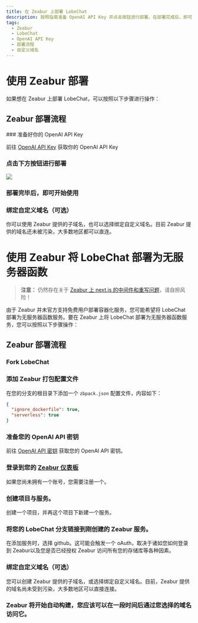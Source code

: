 ```yaml
---
title: 在 Zeabur 上部署 LobeChat
description: 按照指南准备 OpenAI API Key 并点击按钮进行部署。在部署完成后，即可开始使用 LobeChat 并选择是否绑定自定义域名。
tags:
  - Zeabur
  - LobeChat
  - OpenAI API Key
  - 部署流程
  - 自定义域名
---
```


# 使用 Zeabur 部署

如果想在 Zeabur 上部署 LobeChat，可以按照以下步骤进行操作：

## Zeabur 部署流程

<Steps>
  ### 准备好你的 OpenAI API Key

前往 [OpenAI API Key](https://platform.openai.com/account/api-keys) 获取你的 OpenAI API Key

### 点击下方按钮进行部署

[![][deploy-button-image]][deploy-link]

### 部署完毕后，即可开始使用

### 绑定自定义域名（可选）

你可以使用 Zeabur 提供的子域名，也可以选择绑定自定义域名。目前 Zeabur 提供的域名还未被污染，大多数地区都可以直连。

</Steps>

[deploy-button-image]: https://zeabur.com/button.svg
[deploy-link]: https://zeabur.com/templates/VZGGTI

# 使用 Zeabur 将 LobeChat 部署为无服务器函数

> **注意：** 仍然存在关于 [Zeabur 上 next.js 的中间件和重写问题](https://github.com/lobehub/lobe-chat/pull/2775?notification_referrer_id=NT_kwDOAdi2DrQxMDkyODQ4MDc2NTozMDk3OTU5OA#issuecomment-2146713899)，请自担风险！

由于 Zeabur 并未官方支持免费用户部署容器化服务，您可能希望将 LobeChat 部署为无服务器函数服务。要在 Zeabur 上将 LobeChat 部署为无服务器函数服务，您可以按照以下步骤操作：

## Zeabur 部署流程

<Steps>

### Fork LobeChat

### 添加 Zeabur 打包配置文件

在您的分支的根目录下添加一个 `zbpack.json` 配置文件，内容如下：

```json
{
  "ignore_dockerfile": true,
  "serverless": true
}
```

### 准备您的 OpenAI API 密钥

前往 [OpenAI API 密钥](https://platform.openai.com/account/api-keys) 获取您的 OpenAI API 密钥。

### 登录到您的 [Zeabur 仪表板](https://dash.zeabur.com)

如果您尚未拥有一个账号，您需要注册一个。

### 创建项目与服务。

创建一个项目，并再这个项目下新建一个服务。

### 将您的 LobeChat 分支链接到刚创建的 Zeabur 服务。

在添加服务时，选择 github。这可能会触发一个 oAuth，取决于诸如您如何登录到 Zeabur以及您是否已经授权 Zeabur 访问所有您的存储库等各种因素。

### 绑定自定义域名（可选）

您可以创建 Zeabur 提供的子域名，或选择绑定自定义域名。目前，Zeabur 提供的域名尚未受到污染，大多数地区可以直接连接。

### Zeabur 将开始自动构建，您应该可以在一段时间后通过您选择的域名访问它。

</Steps>
